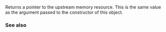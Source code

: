 {{cpp/experimental/pmr/unsynchronized_pool_resource/title|upstream_resource}}
{{cpp/experimental/lib extensions/pmr/unsynchronized_pool_resource/navbar}}
{{dcl begin}}
{{dcl|since=libfund_ts | 1=
memory_resource* upstream_resource() const;
}}
{{dcl end}}

Returns a pointer to the upstream memory resource. This is the same value as the {{tt|upstream}} argument passed to the constructor of this object.

=== See also ===
{{dsc begin}}
{{dsc inc|cpp/experimental/unsynchronized_pool_resource/dsc constructor}}
{{dsc end}}